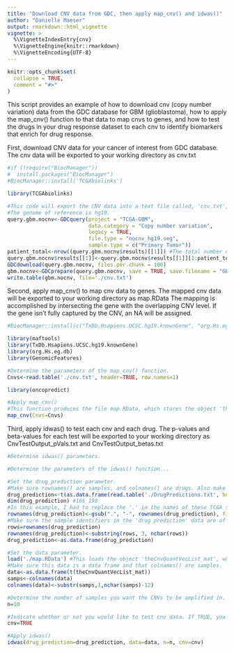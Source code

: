 ```yaml
---
title: "Download CNV data from GDC, then apply map_cnv() and idwas()"
author: "Danielle Maeser"
output: rmarkdown::html_vignette
vignette: >
  %\VignetteIndexEntry{cnv}
  %\VignetteEngine{knitr::rmarkdown}
  %\VignetteEncoding{UTF-8}
---
```


```r
knitr::opts_chunk$set(
  collapse = TRUE,
  comment = "#>"
)
```

This script provides an example of how to download cnv (copy number variation) data from the GDC database for GBM (glioblastoma),
how to apply the map_cnv() function to that data to map cnvs to genes, and how to test the drugs in your drug response dataset to each cnv to identify biomarkers that enrich for drug response.

First, download CNV data for your cancer of interest from GDC database. The cnv data will be exported to your working directory as cnv.txt 
```r
#if (!require("BiocManager"))
#  install.packages("BiocManager")
#BiocManager::install('TCGAbiolinks')

library(TCGAbiolinks)

#This code will export the CNV data into a text file called, 'cnv.txt', containing a table with colnames() 'Sample', 'Chromosome', 'Start', 'End', 'Num Probes', 'Segment_Mean'
#The genome of reference is hg19.
query.gbm.nocnv<-GDCquery(project = "TCGA-GBM",
                          data.category = "Copy number variation",
                          legacy = TRUE,
                          file.type = "nocnv_hg19.seg",
                          sample.type = c("Primary Tumor"))
patient_total<-nrow((query.gbm.nocnv$results)[[1]]) #The total number of patients GDC has CNV data for
query.gbm.nocnv$results[[1]]<-query.gbm.nocnv$results[[1]][1:patient_total,]
GDCdownload(query.gbm.nocnv, files.per.chunk = 100)
gbm.nocnv<-GDCprepare(query.gbm.nocnv, save = TRUE, save.filename = "GBMnocnvhg19.rda")
write.table(gbm.nocnv, file='./cnv.txt')
```

Second, apply map_cnv() to map cnv data to genes. The mapped cnv data will be exported to your working directory as map.RData
The mapping is accomplished by intersecting the gene with the overlapping CNV level. If the gene isn't fully captured by the CNV, an NA will be assigned.
```r
#BiocManager::install(c("TxDb.Hsapiens.UCSC.hg19.knownGene", "org.Hs.eg.db", "GenomicFeatures", maftools))

library(maftools)
library(TxDb.Hsapiens.UCSC.hg19.knownGene)
library(org.Hs.eg.db)
library(GenomicFeatures)

#Determine the parameters of the map_cnv() function.
Cnvs<-read.table('./cnv.txt', header=TRUE, row.names=1)

library(oncopredict)

#Apply map_cnv()
#This function produces the file map.RData, which stores the object 'theCnvQuantVecList_mat'
map_cnv(Cnvs=Cnvs)
```

Third, apply idwas() to test each cnv and each drug. The p-values and beta-values for each test will be exported to your working directory as CnvTestOutput_pVals.txt and CnvTestOutput_betas.txt
```r
#Determine idwas() parameters.

#Determine the parameters of the idwas() function...

#Set the drug_prediction parameter.
#Make sure rownames() are samples, and colnames() are drugs. Also make sure this data is a data frame.
drug_prediction<-t(as.data.frame(read.table('./DrugPredictions.txt', header=TRUE, row.names=1)))
dim(drug_prediction) #165 198
#In this example, I had to replace the '.' in the names of these TCGA samples with '-' so that they are of the same form as samples in the cnv  data (you may not have to do this).
rownames(drug_prediction)<-gsub(".", "-", rownames(drug_prediction), fixed=T)
#Make sure the sample identifiers in the 'drug prediction' data are of similar form as the sample identifiers in the 'data' parameter.
rows=rownames(drug_prediction)
rownames(drug_prediction)<-substring(rows, 3, nchar(rows))
drug_prediction<-as.data.frame(drug_prediction)

#Set the data parameter.
load('./map.RData') #This loads the object 'theCnvQuantVecList_mat', which was obtained using map_cnv()
#Make sure this data is a data frame and that colnames() are samples.
data<-as.data.frame(t(theCnvQuantVecList_mat))
samps<-colnames(data)
colnames(data)<-substr(samps,1,nchar(samps)-12)

#Determine the number of samples you want the CNVs to be amplified in. The default is 10.
n=10

#Indicate whether or not you would like to test cnv data. If TRUE, you will test cnv data. If FALSE, you will test mutation data.
cnv=TRUE

#Apply idwas()
idwas(drug_prediction=drug_prediction, data=data, n=n, cnv=cnv)
```

